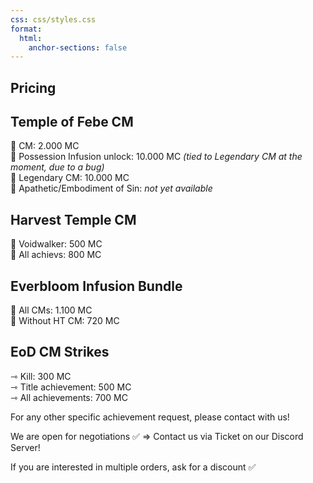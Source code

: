 ```yaml
---
css: css/styles.css
format:
  html:
    anchor-sections: false
---
```


::: {.textbox}
# Pricing
## Temple of Febe CM

👹 CM: 2.000 MC </br>
👹 Possession Infusion unlock: 10.000 MC _(tied to Legendary CM at the moment, due to a bug)_ </br>
👹 Legendary CM: 10.000 MC </br>
👹 Apathetic/Embodiment of Sin: _not yet available_

## Harvest Temple CM

🐉 Voidwalker: 500 MC </br>
🐉 All achievs: 800 MC

## Everbloom Infusion Bundle

🌸 All CMs: 1.100 MC </br>
🌸 Without HT CM: 720 MC

## EoD CM Strikes

⇾ Kill: 300 MC </br>
⇾ Title achievement: 500 MC </br>
⇾ All achievements: 700 MC

For any other specific achievement request, please contact with us!

We are open for negotiations ✅ => Contact us via Ticket on our Discord Server!

If you are interested in multiple orders, ask for a discount ✅
:::